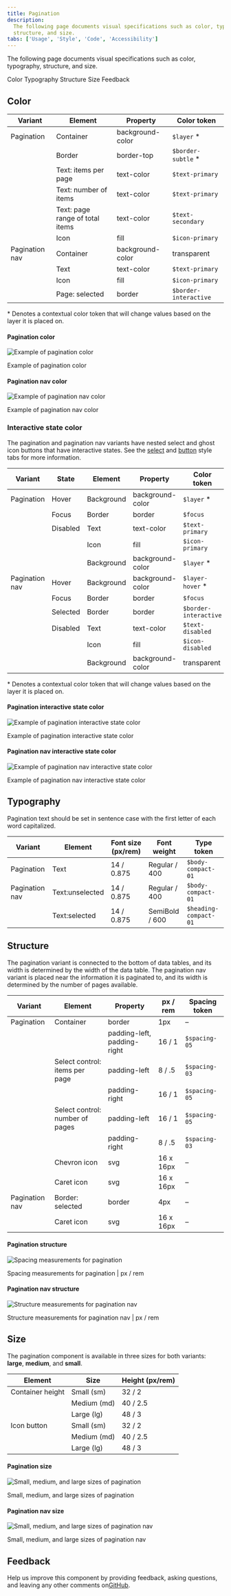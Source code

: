```yaml
---
title: Pagination
description:
  The following page documents visual specifications such as color, typography,
  structure, and size.
tabs: ['Usage', 'Style', 'Code', 'Accessibility']
---
```


<PageDescription>

The following page documents visual specifications such as color, typography,
structure, and size.

</PageDescription>

<AnchorLinks>

<AnchorLink>Color</AnchorLink>
<AnchorLink>Typography</AnchorLink>
<AnchorLink>Structure</AnchorLink>
<AnchorLink>Size</AnchorLink>
<AnchorLink>Feedback</AnchorLink>

</AnchorLinks>

## Color

| Variant        | Element                         | Property         | Color token           |
| -------------- | ------------------------------- | ---------------- | --------------------- |
| Pagination     | Container                       | background-color | `$layer` \*           |
|                | Border                          | border-top       | `$border-subtle` \*   |
|                | Text: items per page            | text-color       | `$text-primary`       |
|                | Text: number of items           | text-color       | `$text-primary`       |
|                | Text: page range of total items | text-color       | `$text-secondary`     |
|                | Icon                            | fill             | `$icon-primary`       |
| Pagination nav | Container                       | background-color | transparent           |
|                | Text                            | text-color       | `$text-primary`       |
|                | Icon                            | fill             | `$icon-primary`       |
|                | Page: selected                  | border           | `$border-interactive` |

<Caption>
  * Denotes a contextual color token that will change values based on the layer
  it is placed on.
</Caption>

#### Pagination color

<Row>
<Column colLg={12}>

![Example of pagination color](images/pagination-style-color-pagination.png)

</Column>
</Row>

<Caption>Example of pagination color</Caption>

#### Pagination nav color

<Row>
<Column colLg={12}>

![Example of pagination nav color](images/pagination-style-color-pagination-nav.png)

</Column>
</Row>

<Caption>Example of pagination nav color</Caption>

### Interactive state color

The pagination and pagination nav variants have nested select and ghost icon
buttons that have interactive states. See the
[select](https://carbondesignsystem.com/components/select/style/) and
[button](https://carbondesignsystem.com/components/button/style/#ghost-button)
style tabs for more information.

| Variant        | State    | Element    | Property         | Color token           |
| -------------- | -------- | ---------- | ---------------- | --------------------- |
| Pagination     | Hover    | Background | background-color | `$layer` \*           |
|                | Focus    | Border     | border           | `$focus`              |
|                | Disabled | Text       | text-color       | `$text-primary`       |
|                |          | Icon       | fill             | `$icon-primary`       |
|                |          | Background | background-color | `$layer` \*           |
| Pagination nav | Hover    | Background | background-color | `$layer-hover` \*     |
|                | Focus    | Border     | border           | `$focus`              |
|                | Selected | Border     | border           | `$border-interactive` |
|                | Disabled | Text       | text-color       | `$text-disabled`      |
|                |          | Icon       | fill             | `$icon-disabled`      |
|                |          | Background | background-color | transparent           |

<Caption>
  * Denotes a contextual color token that will change values based on the layer
  it is placed on.
</Caption>

#### Pagination interactive state color

<Row>
<Column colLg={12}>

![Example of pagination interactive state color](images/pagination-style-interactive-pagination.png)

</Column>
</Row>

<Caption>Example of pagination interactive state color</Caption>

#### Pagination nav interactive state color

<Row>
<Column colLg={12}>

![Example of pagination nav interactive state color](images/pagination-style-interactive-pagination-nav.png)

</Column>
</Row>

<Caption>Example of pagination nav interactive state color</Caption>

## Typography

Pagination text should be set in sentence case with the first letter of each
word capitalized.

| Variant        | Element         | Font size (px/rem) | Font weight    | Type token            |
| -------------- | --------------- | ------------------ | -------------- | --------------------- |
| Pagination     | Text            | 14 / 0.875         | Regular / 400  | `$body-compact-01`    |
| Pagination nav | Text:unselected | 14 / 0.875         | Regular / 400  | `$body-compact-01`    |
|                | Text:selected   | 14 / 0.875         | SemiBold / 600 | `$heading-compact-01` |

## Structure

The pagination variant is connected to the bottom of data tables, and its width
is determined by the width of the data table. The pagination nav variant is
placed near the information it is paginated to, and its width is determined by
the number of pages available.

| Variant        | Element                         | Property                    | px / rem  | Spacing token |
| -------------- | ------------------------------- | --------------------------- | --------- | ------------- |
| Pagination     | Container                       | border                      | 1px       | –             |
|                |                                 | padding-left, padding-right | 16 / 1    | `$spacing-05` |
|                | Select control: items per page  | padding-left                | 8 / .5    | `$spacing-03` |
|                |                                 | padding-right               | 16 / 1    | `$spacing-05` |
|                | Select control: number of pages | padding-left                | 16 / 1    | `$spacing-05` |
|                |                                 | padding-right               | 8 / .5    | `$spacing-03` |
|                | Chevron icon                    | svg                         | 16 x 16px | –             |
|                | Caret icon                      | svg                         | 16 x 16px | –             |
| Pagination nav | Border: selected                | border                      | 4px       | –             |
|                | Caret icon                      | svg                         | 16 x 16px | –             |

#### Pagination structure

<div className="image--fixed">

![Spacing measurements for pagination](images/pagination-style-structure-pagination.png)

</div>

<Caption>Spacing measurements for pagination | px / rem</Caption>

#### Pagination nav structure

<div className="image--fixed">

![Structure measurements for pagination nav](images/pagination-style-structure-pagination-nav.png)

</div>

<Caption>Structure measurements for pagination nav | px / rem</Caption>

## Size

The pagination component is available in three sizes for both variants:
**large**, **medium**, and **small**.

| Element          | Size        | Height (px/rem) |
| ---------------- | ----------- | --------------- |
| Container height | Small (sm)  | 32 / 2          |
|                  | Medium (md) | 40 / 2.5        |
|                  | Large (lg)  | 48 / 3          |
| Icon button      | Small (sm)  | 32 / 2          |
|                  | Medium (md) | 40 / 2.5        |
|                  | Large (lg)  | 48 / 3          |

#### Pagination size

<Row>
<Column colLg={12}>

![Small, medium, and large sizes of pagination](images/pagination-usage-sizes.png)

</Column>
</Row>

<Caption>Small, medium, and large sizes of pagination</Caption>

#### Pagination nav size

<Row>
<Column colLg={12}>

![Small, medium, and large sizes of pagination nav](images/pagination-usage-sizes-pagination-nav.png)

</Column>
</Row>

<Caption>Small, medium, and large sizes of pagination nav</Caption>

## Feedback

Help us improve this component by providing feedback, asking questions, and
leaving any other comments
on[GitHub](https://github.com/carbon-design-system/carbon-website/issues/new?assignees=&labels=feedback&template=feedback.md).
